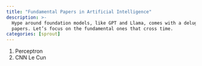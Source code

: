 ```yaml
---
title: "Fundamental Papers in Artificial Intelligence"
description: >-
  Hype around foundation models, like GPT and Llama, comes with a deluge of
  papers. Let’s focus on the fundamental ones that cross time.
categories: [sprout]
---
```


1. Perceptron
2. CNN Le Cun
